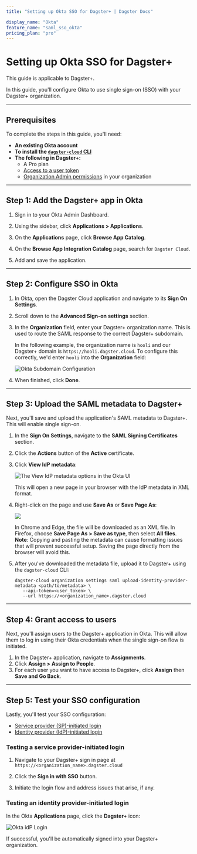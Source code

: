 ```yaml
---
title: "Setting up Okta SSO for Dagster+ | Dagster Docs"

display_name: "Okta"
feature_name: "saml_sso_okta"
pricing_plan: "pro"
---
```


# Setting up Okta SSO for Dagster+

<Note>This guide is applicable to Dagster+.</Note>

In this guide, you'll configure Okta to use single sign-on (SSO) with your Dagster+ organization.

---

## Prerequisites

To complete the steps in this guide, you'll need:

- **An existing Okta account**
- **To install the [`dagster-cloud` CLI](/dagster-plus/managing-deployments/dagster-plus-cli)**
- **The following in Dagster+:**
  - A Pro plan
  - [Access to a user token](/dagster-plus/account/managing-user-agent-tokens#managing-user-tokens)
  - [Organization Admin permissions](/dagster-plus/account/managing-users/managing-user-roles-permissions#user-permissions-reference) in your organization

---

## Step 1: Add the Dagster+ app in Okta

1. Sign in to your Okta Admin Dashboard.

2. Using the sidebar, click **Applications > Applications**.

3. On the **Applications** page, click **Browse App Catalog**.

4. On the **Browse App Integration Catalog** page, search for `Dagster Cloud`.

5. Add and save the application.

---

## Step 2: Configure SSO in Okta

1. In Okta, open the Dagster Cloud application and navigate to its **Sign On Settings**.

2. Scroll down to the **Advanced Sign-on settings** section.

3. In the **Organization** field, enter your Dagster+ organization name. This is used to route the SAML response to the correct Dagster+ subdomain.

   In the following example, the organization name is `hooli` and our Dagster+ domain is `https://hooli.dagster.cloud`. To configure this correctly, we'd enter `hooli` into the **Organization** field:

   <!-- ![Okta Subdomain Configuration](/images/dagster-cloud/sso/okta/subdomain_configuration.png) -->

   <Image
   alt="Okta Subdomain Configuration"
   src="/images/dagster-cloud/sso/okta/subdomain_configuration.png"
   width={709}
   height={215}
   />

4. When finished, click **Done**.

---

## Step 3: Upload the SAML metadata to Dagster+

Next, you'll save and upload the application's SAML metadata to Dagster+. This will enable single sign-on.

1. In the **Sign On Settings**, navigate to the **SAML Signing Certificates** section.

2. Click the **Actions** button of the **Active** certificate.

3. Click **View IdP metadata**:

   <Image
   alt="The View IdP metadata options in the Okta UI"
   src="/images/dagster-cloud/sso/okta/save_identity_provider_metadata.png"
   width={1920}
   height={970}
   />

   This will open a new page in your browser with the IdP metadata in XML format.

4. Right-click on the page and use **Save As** or **Save Page As**:

   <Image
   src="/images/dagster-cloud/sso/okta/save-xml-as-page.png"
   width={1920}
   height={743}
   />

   In Chrome and Edge, the file will be downloaded as an XML file. In Firefox, choose **Save Page As > Save as type**, then select **All files**. **Note**: Copying and pasting the metadata can cause formatting issues that will prevent successful setup. Saving the page directly from the browser will avoid this.

5. After you've downloaded the metadata file, upload it to Dagster+ using the `dagster-cloud` CLI:

   ```shell
   dagster-cloud organization settings saml upload-identity-provider-metadata <path/to/metadata> \
      --api-token=<user_token> \
      --url https://<organization_name>.dagster.cloud
   ```

---

## Step 4: Grant access to users

Next, you'll assign users to the Dagster+ application in Okta. This will allow them to log in using their Okta credentials when the single sign-on flow is initiated.

1. In the Dagster+ application, navigate to **Assignments**.
2. Click **Assign > Assign to People**.
3. For each user you want to have access to Dagster+, click **Assign** then **Save and Go Back**.

---

## Step 5: Test your SSO configuration

Lastly, you'll test your SSO configuration:

- [Service provider (SP)-initiated login](#testing-a-service-provider-initiated-login)
- [Identity provider (IdP)-initiated login](#testing-an-identity-provider-initiated-login)

<TabGroup>
<TabItem name="Service provider-initiated">

### Testing a service provider-initiated login

1. Navigate to your Dagster+ sign in page at `https://<organization_name>.dagster.cloud`

2. Click the **Sign in with SSO** button.

3. Initiate the login flow and address issues that arise, if any.

</TabItem>
<TabItem name="Identity provider-initiated">

### Testing an identity provider-initiated login

In the Okta **Applications** page, click the **Dagster+** icon:

<Image
alt="Okta idP Login"
src="/images/dagster-cloud/sso/okta/idp_login.png"
width={1150}
height={780}
/>

</TabItem>
</TabGroup>

If successful, you'll be automatically signed into your Dagster+ organization.
